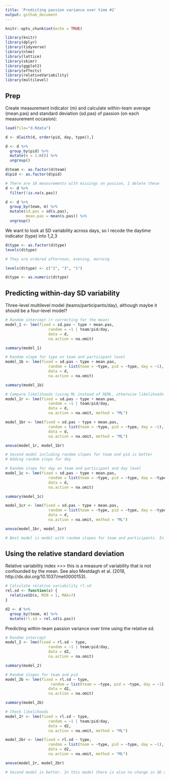 ```yaml
---
title: 'Predicting passion variance over time #2'
output: github_document
---
```


```r
knitr::opts_chunk$set(echo = TRUE)
```

```r
library(knitr)
library(dplyr)
library(tidyverse)
library(nlme)
library(lattice)
library(skimr)
library(ggplot2)
library(effects)
library(relativeVariability)
library(multilevel)
```

## Prep

Create measurement indicator (m) and calculate within-team average (mean.pas) and standard deviation (sd.pas) of passion (on each measurement occasion): 
```r
load(file="d.Rdata")

d <- d[with(d, order(pid, day, type)),]

d <- d %>%
  group_by(pid) %>%
  mutate(m = 1:n()) %>%
  ungroup()

d$team <- as.factor(d$team)
d$pid <- as.factor(d$pid)

# There are 10 measurements with missings on passion, I delete these 
d <- d %>%
  filter(!is.na(s.pas))

d <- d %>%
  group_by(team, m) %>%
  mutate(sd.pas = sd(s.pas),
         mean.pas = mean(s.pas)) %>%
  ungroup()
```

We want to look at SD variability across days, so I recode the daytime indicator (type) into 1,2,3
```r
d$type <- as.factor(d$type)
levels(d$type)

# They are ordered afternoon, evening, morning

levels(d$type) <- c("2", "3", "1")

d$type <- as.numeric(d$type)
```

## Predicting within-day SD variability 

Three-level multilevel model (teams/participants/day), although maybe it should be a four-level model? 
```r
# Random intercept (+ correcting for the mean)
model_1 <- lme(fixed = sd.pas ~ type + mean.pas,
                   random = ~1 | team/pid/day, 
                   data = d, 
                   na.action = na.omit)

summary(model_1)

# Random slope for type on team and participant level
model_1b <- lme(fixed = sd.pas ~ type + mean.pas,
                   random = list(team = ~type, pid = ~type, day = ~1), 
                   data = d, 
                   na.action = na.omit)

summary(model_1b)

# Compare likelihoods (using ML instead of REML, otherwise likelihoods are not comparable)
model_1r <- lme(fixed = sd.pas ~ type + mean.pas,
                   random = ~1 | team/pid/day, 
                   data = d, 
                   na.action = na.omit, method = "ML")

model_1br <- lme(fixed = sd.pas ~ type + mean.pas,
                   random = list(team = ~type, pid = ~type, day = ~1), 
                   data = d, 
                   na.action = na.omit, method = "ML")

anova(model_1r, model_1br)

# Second model including random slopes for team and pid is better
# Adding random slope for day 

# Random slope for day on team and participant and day level
model_1c <- lme(fixed = sd.pas ~ type + mean.pas,
                   random = list(team = ~type, pid = ~type, day = ~type), 
                   data = d, 
                   na.action = na.omit)

summary(model_1c)

model_1cr <- lme(fixed = sd.pas ~ type + mean.pas,
                   random = list(team = ~type, pid = ~type, day = ~type), 
                   data = d, 
                   na.action = na.omit, method = "ML")

anova(model_1br, model_1cr)

# Best model is model with random slopes for team and participants. In this model there is no significant change in SD over the course of the day
```

## Using the relative standard deviation

Relative variability index >>> this is a measure of variability that is not confounded by the mean. See also Mestdagh et al. (2018, http://dx.doi.org/10.1037/met0000153). 
```r
# Calculate relative variability rl.sd
rel.sd <- function(x) {
  relativeSD(x, MIN = 1, MAX=7)
}

d2 <- d %>%
  group_by(team, m) %>%
  mutate(rl.sd = rel.sd(s.pas))

```

Predicting within-team passion variance over time using the relative sd.
```r
# Random intercept
model_2 <- lme(fixed = rl.sd ~ type,
                   random = ~1 | team/pid/day, 
                   data = d2, 
                   na.action = na.omit)

summary(model_2)

# Random slopes for team and pid
model_2b <- lme(fixed = rl.sd ~ type,
                    random = list(team = ~type, pid = ~type, day = ~1), 
                   data = d2, 
                   na.action = na.omit)

summary(model_2b)

# Check likelihoods
model_2r <- lme(fixed = rl.sd ~ type,
                   random = ~1 | team/pid/day, 
                   data = d2, 
                   na.action = na.omit, method = "ML")

model_2br <- lme(fixed = rl.sd ~ type,
                   random = list(team = ~type, pid = ~type, day = ~1), 
                   data = d2, 
                   na.action = na.omit, method = "ML")

anova(model_2r, model_2br)

# Second model is better. In this model there is also no change in SD over the days
```

